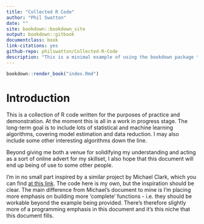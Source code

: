 ```yaml
--- 
title: "Collected R Code"
author: "Phil Swatton"
date: ""
site: bookdown::bookdown_site
output: bookdown::gitbook
documentclass: book
link-citations: yes
github-repo: philswatton/Collected-R-Code
description: "This is a minimal example of using the bookdown package to write a book. The output format for this example is bookdown::gitbook."
---
```


```r

bookdown::render_book("index.Rmd")

```

# Introduction

This is a collection of R code written for the purposes of practice and demonstration. At the moment this is all in a work in progress stage. The long-term goal is to include lots of statistical and machine learning algorithms, covering model estimation and data reduction. I may also include some other interesting algorithms down the line.

Beyond giving me both a venue for solidifying my understanding and acting as a sort of online advert for my skillset, I also hope that this document will end up being of use to some other people.

I'm in no small part inspired by a similar project by Michael Clark, which you can find [at this link](https://m-clark.github.io/models-by-example/). The code here is my own, but the inspiration should be clear. The main difference from Michael's document to mine is I'm placing more emphasis on building more 'complete' functions - i.e. they should be workable beyond the example being provided. There's therefore slightly more of a programming emphasis in this document and it's this niche that this document fills.
